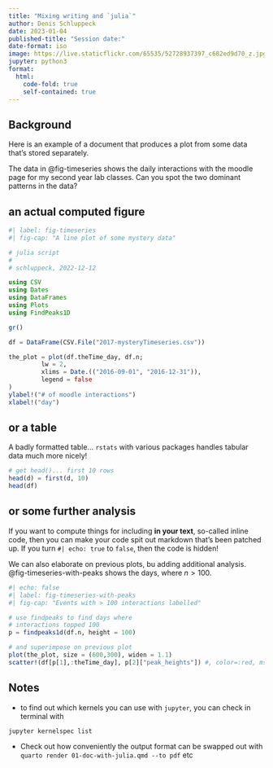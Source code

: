 ```yaml
---
title: "Mixing writing and `julia`"
author: Denis Schluppeck
date: 2023-01-04
published-title: "Session date:"
date-format: iso
image: https://live.staticflickr.com/65535/52728937397_c682ed9d70_z.jpg
jupyter: python3
format:
  html:
    code-fold: true
    self-contained: true
---
```


## Background

Here is an example of a document that produces a plot from some data that's stored separately.

The data in @fig-timeseries shows the daily interactions with the moodle page for my second year lab classes. Can you spot the two dominant patterns in the data?

## an actual computed figure

```julia
#| label: fig-timeseries
#| fig-cap: "A line plot of some mystery data"

# julia script
#
# schluppeck, 2022-12-12

using CSV
using Dates
using DataFrames
using Plots
using FindPeaks1D

gr()

df = DataFrame(CSV.File("2017-mysteryTimeseries.csv"))

the_plot = plot(df.theTime_day, df.n;
         lw = 2, 
         xlims = Date.(("2016-09-01", "2016-12-31")),
         legend = false
)
ylabel!("# of moodle interactions")
xlabel!("day")

```

## or a table

A badly formatted table... `rstats` with various packages handles tabular data much more nicely!

```julia
# get head()... first 10 rows
head(d) = first(d, 10)
head(df)
```

## or some further analysis

If you want to compute things for including **in your text**, so-called inline code, then you can make your code spit out markdown that's been patched up. If you turn `#| echo: true` to `false`, then the code is hidden!

We can also elaborate on previous plots, bu adding additional analysis. @fig-timeseries-with-peaks shows the days, where $n>100$.

```julia
#| echo: false
#| label: fig-timeseries-with-peaks
#| fig-cap: "Events with > 100 interactions labelled"

# use findpeaks to find days where 
# interactions topped 100
p = findpeaks1d(df.n, height = 100)

# and superimpose on previous plot
plot(the_plot, size = (600,300), widen = 1.1)
scatter!(df[p[1],:theTime_day], p[2]["peak_heights"]) #, color=:red, ms=12)
```


## Notes 

- to find out which kernels you can use with `jupyter`, you can check in terminal with
```bash
jupyter kernelspec list
```

- Check out how conveniently the output format can be swapped out with `quarto render 01-doc-with-julia.qmd --to pdf` etc